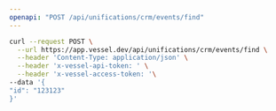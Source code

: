 ```yaml
---
openapi: "POST /api/unifications/crm/events/find"
---
```


  <RequestExample>
  
  ```bash Request
  curl --request POST \
    --url https://app.vessel.dev/api/unifications/crm/events/find \
    --header 'Content-Type: application/json' \
    --header 'x-vessel-api-token: ' \
    --header 'x-vessel-access-token: '\ 
  --data '{
  "id": "123123"
}'
  ```
  
  </RequestExample>
  

